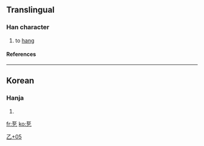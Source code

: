 ==Translingual==
===Han character===
{{Han char|rn=5|rad=乙|as=05|sn=6|four=|canj=尸尸弓 (SSN)}}
# to [[hang]]
====References====
{{Han ref|kx=0084.141|dj=0171.150|hdz=10052.091|uh=4E6C|ud=20076}}
----
==Korean==
===Hanja===
{{ko-hanja|hangeul=[[걸]]|rv=geol|mr=kŏl}}
# {{defn|Korean}}


[[Category:Korean-only CJKV Characters|乙+05]]

[[fr:乬]]
[[ko:乬]]
